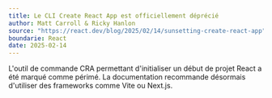 ```yaml
---
title: Le CLI Create React App est officiellement déprécié
author: Matt Carroll & Ricky Hanlon
source: "https://react.dev/blog/2025/02/14/sunsetting-create-react-app"
boundarie: React
date: 2025-02-14
---
```


L'outil de commande CRA permettant d'initialiser un début de projet React a été marqué comme périmé. La documentation recommande désormais d'utiliser des frameworks comme Vite ou Next.js.

